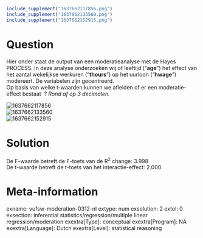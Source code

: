 ```r
include_supplement("1637662117856.png")
include_supplement("1637662133560.png")
include_supplement("1637662152915.png")
```

Question
========
Hier onder staat de output van een moderatieanalyse met de Hayes
PROCESS. In deze analyse onderzoeken wij of leeftijd ("**age**") het
effect van het aantal wekelijkse werkuren ("**thours**") op het uurloon
("**hwage**") modereert. De variabelen zijn gecentreerd.  
Op basis van welke t-waarden kunnen we afleiden of er een
moderatie-effect bestaat  ? *Rond af op 3 decimalen.*  
  
<img src="1637662117856.png" class="fr-fic fr-dii tvcss_2"
alt="1637662117856" />  
<img src="1637662133560.png" class="fr-fic fr-dii tvcss_2"
alt="1637662133560" />  
<img src="1637662152915.png" class="fr-fic fr-dii tvcss_2"
alt="1637662152915" />


Solution
========





De F-waarde betreft de F-toets van de R<sup>2</sup> change: 3.998  
De t-waarde betreft de t-toets van het interactie-effect: 2.000





Meta-information
================
exname: vufsw-moderation-0312-nl
extype: num
exsolution: 2
extol: 0
exsection: inferential statistics/regression/multiple linear regression/moderation
exextra[Type]: conceptual
exextra[Program]: NA
exextra[Language]: Dutch
exextra[Level]: statistical reasoning

